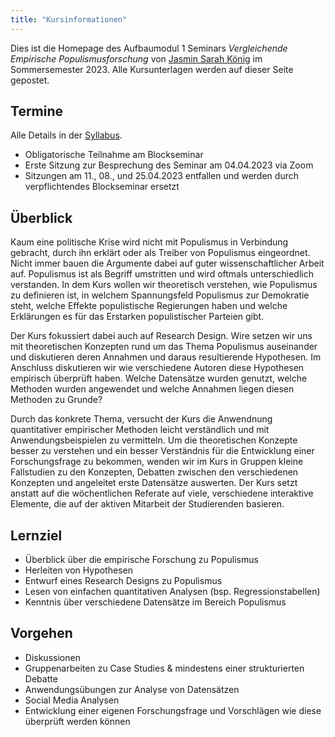 ```yaml
---
title: "Kursinformationen"
---
```


Dies ist die Homepage des Aufbaumodul 1 Seminars *Vergleichende Empirische Populismusforschung* von [Jasmin Sarah König](https://www.jasminskoenig.com/) im Sommersemester 2023. Alle Kursunterlagen werden auf dieser Seite gepostet.

## Termine

Alle Details in der [Syllabus](/index).

-   Obligatorische Teilnahme am Blockseminar
-   Erste Sitzung zur Besprechung des Seminar am 04.04.2023 via Zoom
-   Sitzungen am 11., 08., und 25.04.2023 entfallen und werden durch verpflichtendes Blockseminar ersetzt

## Überblick

Kaum eine politische Krise wird nicht mit Populismus in Verbindung gebracht, durch ihn erklärt oder als Treiber von Populismus eingeordnet. Nicht immer bauen die Argumente dabei auf guter wissenschaftlicher Arbeit auf. Populismus ist als Begriff umstritten und wird oftmals unterschiedlich verstanden. In dem Kurs wollen wir theoretisch verstehen, wie Populismus zu definieren ist, in welchem Spannungsfeld Populismus zur Demokratie steht, welche Effekte populistische Regierungen haben und welche Erklärungen es für das Erstarken populistischer Parteien gibt.

Der Kurs fokussiert dabei auch auf Research Design. Wire setzen wir uns mit theoretischen Konzepten rund um das Thema Populismus auseinander und diskutieren deren Annahmen und daraus resultierende Hypothesen. Im Anschluss diskutieren wir wie verschiedene Autoren diese Hypothesen empirisch überprüft haben. Welche Datensätze wurden genutzt, welche Methoden wurden angewendet und welche Annahmen liegen diesen Methoden zu Grunde?

Durch das konkrete Thema, versucht der Kurs die Anwendnung quantitativer empirischer Methoden leicht verständlich und mit Anwendungsbeispielen zu vermitteln. Um die theoretischen Konzepte besser zu verstehen und ein besser Verständnis für die Entwicklung einer Forschungsfrage zu bekommen, wenden wir im Kurs in Gruppen kleine Fallstudien zu den Konzepten, Debatten zwischen den verschiedenen Konzepten und angeleitet erste Datensätze auswerten. Der Kurs setzt anstatt auf die wöchentlichen Referate auf viele, verschiedene interaktive Elemente, die auf der aktiven Mitarbeit der Studierenden basieren.

## Lernziel

-   Überblick über die empirische Forschung zu Populismus
-   Herleiten von Hypothesen
-   Entwurf eines Research Designs zu Populismus
-   Lesen von einfachen quantitativen Analysen (bsp. Regressionstabellen)
-   Kenntnis über verschiedene Datensätze im Bereich Populismus

## Vorgehen

-   Diskussionen
-   Gruppenarbeiten zu Case Studies & mindestens einer strukturierten Debatte
-   Anwendungsübungen zur Analyse von Datensätzen
-   Social Media Analysen
-   Entwicklung einer eigenen Forschungsfrage und Vorschlägen wie diese überprüft werden können
